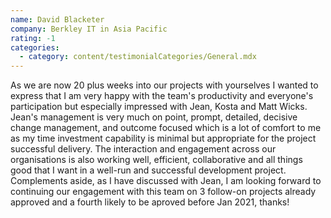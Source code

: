 ```yaml
---
name: David Blacketer
company: Berkley IT in Asia Pacific
rating: -1
categories:
  - category: content/testimonialCategories/General.mdx
---
```


As we are now 20 plus weeks into our projects with yourselves I wanted to express that I am very happy with the team's productivity and everyone's participation but especially impressed with Jean, Kosta and Matt Wicks.
Jean's management is very much on point, prompt, detailed, decisive change management, and outcome focused which is a lot of comfort to me as my time investment capability is minimal but appropriate for the project successful delivery.
The interaction and engagement across our organisations is also working well, efficient, collaborative and all things good that I want in a well-run and successful development project.
Complements aside, as I have discussed with Jean, I am looking forward to continuing our engagement with this team on 3 follow-on projects already approved and a fourth likely to be aproved before Jan 2021, thanks!


